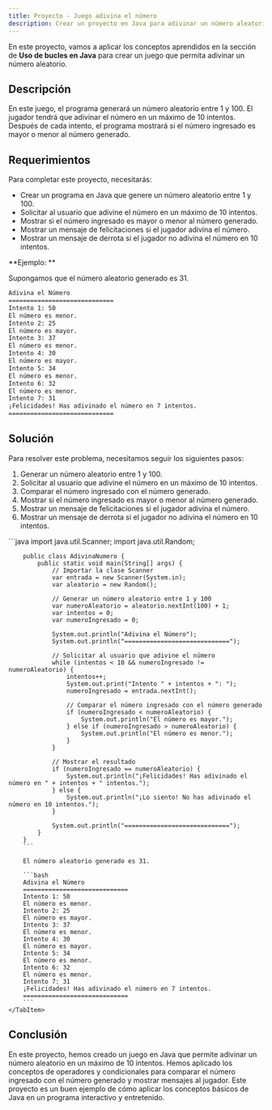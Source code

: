 ```yaml
---
title: Proyecto - Juego adivina el número
description: Crear un proyecto en Java para adivinar un número aleatorio.
---
```


En este proyecto, vamos a aplicar los conceptos aprendidos en la sección de **Uso de bucles en Java** para crear un juego que permita adivinar un número aleatorio.

## Descripción

En este juego, el programa generará un número aleatorio entre 1 y 100. El jugador tendrá que adivinar el número en un máximo de 10 intentos. Después de cada intento, el programa mostrará si el número ingresado es mayor o menor al número generado.

## Requerimientos

Para completar este proyecto, necesitarás:

- Crear un programa en Java que genere un número aleatorio entre 1 y 100.
- Solicitar al usuario que adivine el número en un máximo de 10 intentos.
- Mostrar si el número ingresado es mayor o menor al número generado.
- Mostrar un mensaje de felicitaciones si el jugador adivina el número.
- Mostrar un mensaje de derrota si el jugador no adivina el número en 10 intentos.

**Ejemplo: **

Supongamos que el número aleatorio generado es 31.

```bash
Adivina el Número
=============================
Intento 1: 50
El número es menor.
Intento 2: 25
El número es mayor.
Intento 3: 37
El número es menor.
Intento 4: 30
El número es mayor.
Intento 5: 34
El número es menor.
Intento 6: 32
El número es menor.
Intento 7: 31
¡Felicidades! Has adivinado el número en 7 intentos.
=============================
```

## Solución

Para resolver este problema, necesitamos seguir los siguientes pasos:

1. Generar un número aleatorio entre 1 y 100.
2. Solicitar al usuario que adivine el número en un máximo de 10 intentos.
3. Comparar el número ingresado con el número generado.
4. Mostrar si el número ingresado es mayor o menor al número generado.
5. Mostrar un mensaje de felicitaciones si el jugador adivina el número.
6. Mostrar un mensaje de derrota si el jugador no adivina el número en 10 intentos.


<Tabs>
  <TabItem label="Código" icon='laptop'>
        ```java 
        import java.util.Scanner;
        import java.util.Random;

        public class AdivinaNumero {
            public static void main(String[] args) {
                // Importar la clase Scanner
                var entrada = new Scanner(System.in);
                var aleatorio = new Random();

                // Generar un número aleatorio entre 1 y 100
                var numeroAleatorio = aleatorio.nextInt(100) + 1;
                var intentos = 0;
                var numeroIngresado = 0;

                System.out.println("Adivina el Número");
                System.out.println("=============================");

                // Solicitar al usuario que adivine el número
                while (intentos < 10 && numeroIngresado != numeroAleatorio) {
                    intentos++;
                    System.out.print("Intento " + intentos + ": ");
                    numeroIngresado = entrada.nextInt();

                    // Comparar el número ingresado con el número generado
                    if (numeroIngresado < numeroAleatorio) {
                        System.out.println("El número es mayor.");
                    } else if (numeroIngresado > numeroAleatorio) {
                        System.out.println("El número es menor.");
                    }
                }

                // Mostrar el resultado
                if (numeroIngresado == numeroAleatorio) {
                    System.out.println("¡Felicidades! Has adivinado el número en " + intentos + " intentos.");
                } else {
                    System.out.println("¡Lo siento! No has adivinado el número en 10 intentos.");
                }

                System.out.println("=============================");
            }
        }
        ```
  </TabItem>
  <TabItem label="Ejecución" icon='seti:powershell'>
        
        El número aleatorio generado es 31.

        ```bash
        Adivina el Número
        =============================
        Intento 1: 50
        El número es menor.
        Intento 2: 25
        El número es mayor.
        Intento 3: 37
        El número es menor.
        Intento 4: 30
        El número es mayor.
        Intento 5: 34
        El número es menor.
        Intento 6: 32
        El número es menor.
        Intento 7: 31
        ¡Felicidades! Has adivinado el número en 7 intentos.
        =============================
        ```
    </TabItem>
</Tabs>

## Conclusión

En este proyecto, hemos creado un juego en Java que permite adivinar un número aleatorio en un máximo de 10 intentos. Hemos aplicado los conceptos de operadores y condicionales para comparar el número ingresado con el número generado y mostrar mensajes al jugador. Este proyecto es un buen ejemplo de cómo aplicar los conceptos básicos de Java en un programa interactivo y entretenido.
